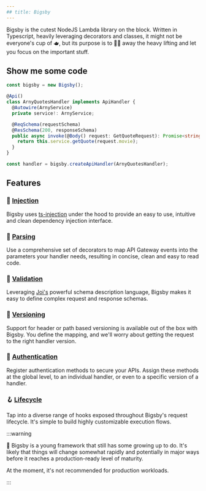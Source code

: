 ```yaml
---
## title: Bigsby
---
```



<LogoContainer>
  <ImageSwitcher
    darkImageSrc={"/bigsby/img/bigsby-logo-dark.svg"}
    lightImageSrc={"/bigsby/img/bigsby-logo-light.svg"}
    alt={"Bigsby logo"}
    width={"20em"}
  />
</LogoContainer>

<Badges />

Bigsby is the cutest NodeJS Lambda library on the block. Written in Typescript,
heavily leveraging decorators and classes, it might not be everyone's cup of 🫖, but its purpose is to
🧙‍🪄 away the heavy lifting and let you focus on the important stuff.

## Show me some code

```typescript
const bigsby = new Bigsby();

@Api()
class ArnyQuotesHandler implements ApiHandler {
  @Autowire(ArnyService)
  private service!: ArnyService;

  @ReqSchema(requestSchema)
  @ResSchema(200, responseSchema)
  public async invoke(@Body() request: GetQuoteRequest): Promise<string> {
    return this.service.getQuote(request.movie);
  }
}

const handler = bigsby.createApiHandler(ArnyQuotesHandler);
```

## Features

### 💉 [Injection](/docs/usage/dependency-injection)

Bigsby uses [ts-injection](https://burketyler.github.io/ts-injection/) under the hood to provide an
easy to use, intuitive and clean dependency injection interface.

### 🔎 [Parsing](/docs/usage/event-parsing)

Use a comprehensive set of decorators to map API Gateway events into the parameters your handler
needs, resulting in concise, clean and easy to read code.

### 👮 [Validation](/docs/usage/validation)

Leveraging [Joi's](https://joi.dev/) powerful schema description language, Bigsby makes it easy
to define complex request and response schemas.

### 🔢 [Versioning](/docs/usage/versioning)

Support for header or path based versioning is available out of the box with Bigsby.
You define the mapping, and we'll worry about getting the request to the right handler version.

### 🔐 [Authentication](/docs/usage/authentication)

Register authentication methods to secure your APIs. Assign these methods at the global level,
to an individual handler, or even to a specific version of a handler.

### 🪝 [Lifecycle](/docs/usage/lifecycle)

Tap into a diverse range of hooks exposed throughout Bigsby's request lifecycle. It's simple to
build highly customizable execution flows.

:::warning

🐶 Bigsby is a young framework that still has some growing up to do. It's likely that things will
change somewhat rapidly and potentially in major ways before it reaches a production-ready
level of maturity.

At the moment, it's not recommended for production workloads.

:::
